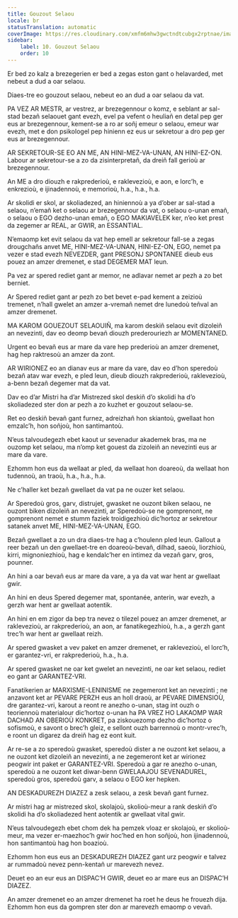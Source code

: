 ```yaml
---
title: Gouzout Selaou
locale: br
statusTranslation: automatic
coverImage: https://res.cloudinary.com/xmfm6mhw3gwctndtcubgx2rptnae/image/upload/v1740337243/small_cover_educacion_fundamental_a051170f1c.webp
sidebar:
    label: 10. Gouzout Selaou
    order: 10
---
```

Er bed zo kalz a brezegerien er bed a zegas eston gant o helavarded, met nebeut a dud a oar selaou.

Diaes-tre eo gouzout selaou, nebeut eo an dud a oar selaou da vat.

PA VEZ AR MESTR, ar vestrez, ar brezegennour o komz, e seblant ar sal-stad bezañ selaouet gant evezh, evel pa vefent o heuliañ en detal pep ger eus ar brezegennour, kement-se a ro ar soñj emeur o selaou, emeur war evezh, met e don psikologel pep hinienn ez eus ur sekretour a dro pep ger eus ar brezegennour.

AR SEKRETOUR-SE EO AN ME, AN HINI-MEZ-VA-UNAN, AN HINI-EZ-ON. Labour ar sekretour-se a zo da zisinterpretañ, da dreiñ fall gerioù ar brezegennour.

An ME a dro diouzh e rakprederioù, e raklevezioù, e aon, e lorc’h, e enkrezioù, e ijinadennoù, e memorioù, h.a., h.a., h.a.

Ar skolidi er skol, ar skoliadezed, an hiniennoù a ya d’ober ar sal-stad a selaou, n’emañ ket o selaou ar brezegennour da vat, o selaou o-unan emañ, o selaou o EGO dezho-unan emañ, o EGO MAKIAVELEK ker, n’eo ket prest da zegemer ar REAL, ar GWIR, an ESSANTIAL.

N’emaomp ket evit selaou da vat hep emell ar sekretour fall-se a zegas drougchañs anvet ME, HINI-MEZ-VA-UNAN, HINI-EZ-ON, EGO, nemet pa vezer e stad evezh NEVEZDER, gant PRESONJ SPONTANEE dieub eus pouez an amzer dremenet, e stad DEGEMER MAT leun.

Pa vez ar spered rediet gant ar memor, ne adlavar nemet ar pezh a zo bet berniet.

Ar Spered rediet gant ar pezh zo bet bevet e-pad kement a zeizioù tremenet, n’hall gwelet an amzer a-vremañ nemet dre lunedoù teñval an amzer dremenet.

MA KAROM GOUEZOUT SELAOUIÑ, ma karom deskiñ selaou evit dizoleiñ an nevezinti, dav eo deomp bevañ diouzh prederouriezh ar MOMENTANED.

Urgent eo bevañ eus ar mare da vare hep prederioù an amzer dremenet, hag hep raktresoù an amzer da zont.

AR WIRIONEZ eo an dianav eus ar mare da vare, dav eo d’hon speredoù bezañ atav war evezh, e pled leun, dieub diouzh rakprederioù, raklevezioù, a-benn bezañ degemer mat da vat.

Dav eo d’ar Mistri ha d’ar Mistrezed skol deskiñ d’o skolidi ha d’o skoliadezed ster don ar pezh a zo kuzhet er gouzout selaou-se.

Ret eo deskiñ bevañ gant furnez, adreizhañ hon skiantoù, gwellaat hon emzalc’h, hon soñjoù, hon santimantoù.

N’eus talvoudegezh ebet kaout ur sevenadur akademek bras, ma ne ouzomp ket selaou, ma n’omp ket gouest da zizoleiñ an nevezinti eus ar mare da vare.

Ezhomm hon eus da wellaat ar pled, da wellaat hon doareoù, da wellaat hon tudennoù, an traoù, h.a., h.a., h.a.

Ne c’haller ket bezañ gwellaet da vat pa ne ouzer ket selaou.

Ar Speredoù gros, garv, distrujet, gwasket ne ouzont biken selaou, ne ouzont biken dizoleiñ an nevezinti, ar Speredoù-se ne gomprenont, ne gomprenont nemet e stumm faziek troidigezhioù dic’hortoz ar sekretour satanek anvet ME, HINI-MEZ-VA-UNAN, EGO.

Bezañ gwellaet a zo un dra diaes-tre hag a c’houlenn pled leun. Gallout a reer bezañ un den gwellaet-tre en doareoù-bevañ, dilhad, saeoù, liorzhioù, kirri, mignoniezhioù, hag e kendalc’her en intimez da vezañ garv, gros, pounner.

An hini a oar bevañ eus ar mare da vare, a ya da vat war hent ar gwellaat gwir.

An hini en deus Spered degemer mat, spontanée, anterin, war evezh, a gerzh war hent ar gwellaat aotentik.

An hini en em zigor da bep tra nevez o tilezel pouez an amzer dremenet, ar raklevezioù, ar rakprederioù, an aon, ar fanatikegezhioù, h.a., a gerzh gant trec’h war hent ar gwellaat reizh.

Ar spered gwasket a vev paket en amzer dremenet, er raklevezioù, el lorc’h, er garantez-vri, er rakprederioù, h.a., h.a.

Ar spered gwasket ne oar ket gwelet an nevezinti, ne oar ket selaou, rediet eo gant ar GARANTEZ-VRI.

Fanatikerien ar MARXISME-LENINISME ne zegemeront ket an nevezinti ; ne anzavont ket ar PEVARE PERZH eus an holl draoù, ar PEVARE DIMENSIOÙ, dre garantez-vri, karout a reont re anezho o-unan, stag int ouzh o teoriennoù materialour dic’hortoz o-unan ha PA VREZ HO LAKAOMP WAR DACHAD AN OBERIOÙ KONKRET, pa ziskouezomp dezho dic’hortoz o sofismoù, e savont o brec’h gleiz, e sellont ouzh barrennoù o montr-vrec’h, e roont un digarez da dreiñ hag ez eont kuit.

Ar re-se a zo speredoù gwasket, speredoù dister a ne ouzont ket selaou, a ne ouzont ket dizoleiñ an nevezinti, a ne zegemeront ket ar wirionez peogwir int paket er GARANTEZ-VRI. Speredoù a gar re anezho o-unan, speredoù a ne ouzont ket diwar-benn GWELAAJOU SEVENADUREL, speredoù gros, speredoù garv, a selaou o EGO ker hepken.

AN DESKADUREZH DIAZEZ a zesk selaou, a zesk bevañ gant furnez.

Ar mistri hag ar mistrezed skol, skolajoù, skolioù-meur a rank deskiñ d’o skolidi ha d’o skoliadezed hent aotentik ar gwellaat vital gwir.

N’eus talvoudegezh ebet chom dek ha pemzek vloaz er skolajoù, er skolioù-meur, ma vezer er-maezhoc’h gwir hoc’hed en hon soñjoù, hon ijinadennoù, hon santimantoù hag hon boazioù.

Ezhomm hon eus eus an DESKADUREZH DIAZEZ gant urz peogwir e talvez ar rummadoù nevez penn-kentañ ur marevezh nevez.

Deuet eo an eur eus an DISPAC’H GWIR, deuet eo ar mare eus an DISPAC’H DIAZEZ.

An amzer dremenet eo an amzer dremenet ha roet he deus he frouezh dija. Ezhomm hon eus da gompren ster don ar marevezh emaomp o vevañ.


